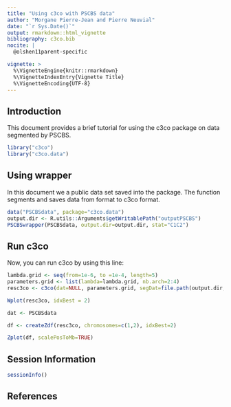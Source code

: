 ```yaml
---
title: "Using c3co with PSCBS data"
author: "Morgane Pierre-Jean and Pierre Neuvial"
date: "`r Sys.Date()`"
output: rmarkdown::html_vignette
bibliography: c3co.bib
nocite: | 
  @olshen11parent-specific

vignette: >
  %\VignetteEngine{knitr::rmarkdown}
  %\VignetteIndexEntry{Vignette Title}
  %\VignetteEncoding{UTF-8}
---
```


## Introduction

This document provides a brief tutorial for using the c3co package on data segmented by PSCBS.

```r
library("c3co")
library("c3co.data")
```

## Using wrapper

In this document we a public data set saved into the \code{c3co.data} package.
The \code{PSCBSwrapper} function segments and saves data from \code{PSCBS} format to c3co format.

```r
data("PSCBSdata", package="c3co.data")
output.dir <- R.utils::Arguments$getWritablePath("outputPSCBS")
PSCBSwrapper(PSCBSdata, output.dir=output.dir, stat="C1C2")
```

## Run c3co ##
Now, you can run c3co by using this line:
```r
lambda.grid <- seq(from=1e-6, to =1e-4, length=5)
parameters.grid <- list(lambda=lambda.grid, nb.arch=2:4)
resc3co <- c3co(dat=NULL, parameters.grid, segDat=file.path(output.dir, "segDat.rds"))
```
```r
Wplot(resc3co, idxBest = 2)
```
```r
dat <- PSCBSdata
```

```r
df <- createZdf(resc3co, chromosomes=c(1,2), idxBest=2)
```

```r
Zplot(df, scalePosToMb=TRUE)
```

## Session Information

```r
sessionInfo()
```


## References


